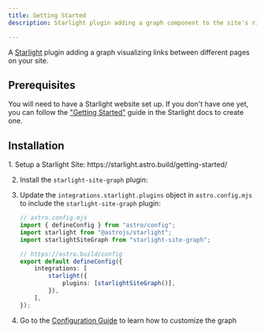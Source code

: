```yaml
---
title: Getting Started
description: Starlight plugin adding a graph component to the site's right-sidebar

---
```




A [Starlight](https://starlight.astro.build) plugin adding a graph visualizing links between different pages on your site.

## Prerequisites

You will need to have a Starlight website set up.
If you don't have one yet, you can follow the ["Getting Started"](https://starlight.astro.build/getting-started) guide in the Starlight docs to create one.


## Installation

<Steps>
1.  Setup a Starlight Site: https://starlight.astro.build/getting-started/

2.  Install the `starlight-site-graph` plugin:
    <PackageManagers pkg="starlight-site-graph" />

3.  Update the `integrations.starlight.plugins` object in `astro.config.mjs` to include the `starlight-site-graph` plugin:

    ```ts ins={4, 10}
    // astro.config.mjs
    import { defineConfig } from "astro/config";
    import starlight from "@astrojs/starlight";
    import starlightSiteGraph from "starlight-site-graph";

    // https://astro.build/config
    export default defineConfig({
        integrations: [
            starlight({
                plugins: [starlightSiteGraph()],
            }),
        ],
    });
    ```

4.  Go to the [Configuration Guide](/docs/configuration) to learn how to customize the graph
</Steps>
